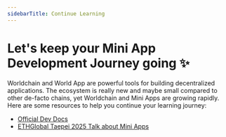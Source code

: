 ```yaml
---
sidebarTitle: Continue Learning
---
```


# Let's keep your Mini App Development Journey going ✨

Worldchain and World App are powerful tools for building decentralized applications. The ecosystem is really new and maybe small compared to other de-facto chains, yet Worldchain and Mini Apps are growing rapidly. Here are some resources to help you continue your learning journey:

- [Official Dev Docs](https://docs.world.org/)
- [ETHGlobal Taepei 2025 Talk about Mini Apps](https://www.youtube.com/watch?v=07DFjyIXTY0&t=7s)
